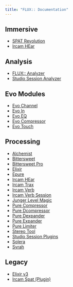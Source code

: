 ```yaml
---
title: "FLUX:: Documentation"
---
```


## Immersive

 - [SPAT Revolution](en_US/spat_revolution_doc/A_User_Guide.md)
 - [Ircam HEar](en_US/ircam_hear_doc/0_Ircam_Hear.md)

## Analysis

 - [FLUX:: Analyzer](en_US/analyser_doc/00_Pure_Analyzer_00_Pure_Analyzer.md)
 - [Studio Session Analyzer](en_US/studio_session_analyser/0_StudioSessionAnalyser.md)

## Evo Modules

 - [Evo Channel](../Evo Channel/index.html)
 - [Evo In](en_US/evo-in_doc/0_Evo_In.md)
 - [Evo EQ](en_US/evo-eq_doc/0_Evo_EQ.md)
 - [Evo Compressor](en_US/evo-comp_doc/0_Evo_Comp.md)
 - [Evo Touch](en_US/evo-touch_doc/0_Evo_Touch.md)

## Processing

 - [Alchemist](en_US/alchemist_doc/0_Alchemist.md)
 - [Bittersweet](en_US/bittersweet_doc/0_Bittersweet.md)
 - [Bittersweet Pro](en_US/bittersweet-pro_doc/0_BitterSweet_Pro.md)
 - [Elixir](en_US/elixir_doc/0_Elixir.md)
 - [Epure](en_US/epure_doc/0_Epure.md)
 - [Ircam HEar](en_US/ircam_hear_doc/0_Ircam_Hear.md)
 - [Ircam Trax](en_US/ircam_trax_doc/0_Ircam_Trax.md)
 - [Ircam Verb](en_US/ircam_verb_doc/0_Ircam_Verb.md)
 - [Ircam Verb Session](en_US/ircam_verb-session_doc/0_Ircam_Verb_Session.md)
 - [Junger Level Magic](en_US/junger_level-magic_doc/0_Junger_level_Magic.md)
 - [Pure Compressor](en_US/pure-compressor_doc/0_Pure_Compressor.md)
 - [Pure Dcompressor](en_US/pure-dcompressor_doc/0_Pure_DCompressor.md)
 - [Pure Dexpander](en_US/pure-dexpander_doc/0_Pure_DExpander.md)
 - [Pure Expander](en_US/pure-expander_doc/0_Pure_Expander.md)
 - [Pure Limiter](en_US/pure-limiter_doc/0_Pure_Limiter.md)
 - [Stereo Tool](en_US/stereotool_doc/0_StereoTool.md)
 - [Studio Session Plugins](en_US/studio_session_plugins/0_StudioSessionPlugins.md)
 - [Solera](en_US/solera_doc/0_Solera.md)
 - [Syrah](en_US/syrah_doc/0_Syrah.md)
 
## Legacy

- [Elixir v3](en_US/elixir_v3_doc/0_Elixir.md)
- [Ircam Spat (Plugin)](en_US/ircam_spat_doc/0_Ircam_Spat.md)
